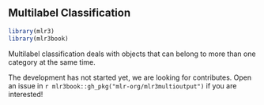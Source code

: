 ## Multilabel Classification {#multilabel}

```r
library(mlr3)
library(mlr3book)
```

Multilabel classification deals with objects that can belong to more than one category at the same time.

The development has not started yet, we are looking for contributes.
Open an issue in `r mlr3book::gh_pkg("mlr-org/mlr3multioutput")` if you are interested!
